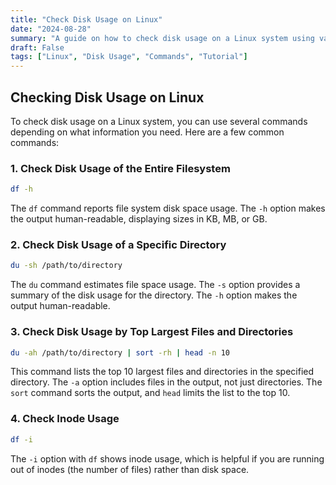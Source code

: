 ```yaml
---
title: "Check Disk Usage on Linux"
date: "2024-08-28"
summary: "A guide on how to check disk usage on a Linux system using various commands."
draft: False
tags: ["Linux", "Disk Usage", "Commands", "Tutorial"]
---
```


## Checking Disk Usage on Linux

To check disk usage on a Linux system, you can use several commands depending on what information you need. Here are a few common commands:

### 1. Check Disk Usage of the Entire Filesystem

```bash
df -h
```

The `df` command reports file system disk space usage. The `-h` option makes the output human-readable, displaying sizes in KB, MB, or GB.

### 2. Check Disk Usage of a Specific Directory

```bash
du -sh /path/to/directory
```

The `du` command estimates file space usage. The `-s` option provides a summary of the disk usage for the directory. The `-h` option makes the output human-readable.

### 3. Check Disk Usage by Top Largest Files and Directories

```bash
du -ah /path/to/directory | sort -rh | head -n 10
```

This command lists the top 10 largest files and directories in the specified directory. The `-a` option includes files in the output, not just directories. The `sort` command sorts the output, and `head` limits the list to the top 10.

### 4. Check Inode Usage

```bash
df -i
```

The `-i` option with `df` shows inode usage, which is helpful if you are running out of inodes (the number of files) rather than disk space.
